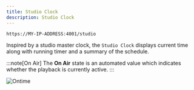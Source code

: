 ```yaml
---
title: Studio Clock
description: Studio Clock
---
```


```bash title="Studio Clock"
https://MY-IP-ADDRESS:4001/studio           
```

Inspired by a studio master clock, the `Studio Clock` displays current time along with running timer and a summary of the schedule.

:::note[On Air]
The **On Air** state is an automated value which indicates whether the playback is currently active.
:::

![Ontime](../../../../assets/screenshots/views/studio.png)
